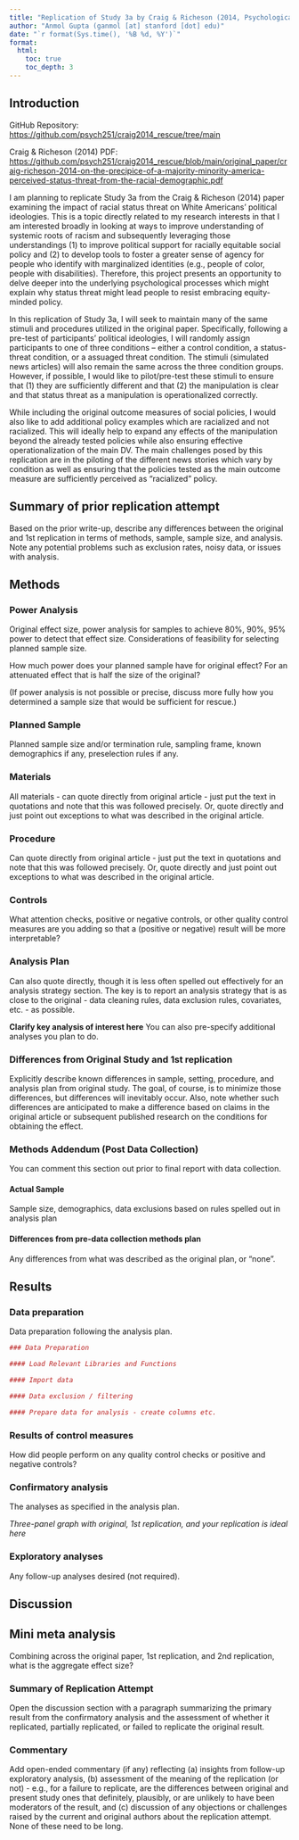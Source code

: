 ```yaml
---
title: "Replication of Study 3a by Craig & Richeson (2014, Psychological Science)"
author: "Anmol Gupta (ganmol [at] stanford [dot] edu)"
date: "`r format(Sys.time(), '%B %d, %Y')`"
format:
  html:
    toc: true
    toc_depth: 3
---
```


<!-- Replication reports should all use this template to standardize reporting across projects.  These reports will be public supplementary materials that accompany the summary report(s) of the aggregate results. -->

## Introduction

GitHub Repository: <https://github.com/psych251/craig2014_rescue/tree/main>

Craig & Richeson (2014) PDF: <https://github.com/psych251/craig2014_rescue/blob/main/original_paper/craig-richeson-2014-on-the-precipice-of-a-majority-minority-america-perceived-status-threat-from-the-racial-demographic.pdf>

I am planning to replicate Study 3a from the Craig & Richeson (2014) paper examining the impact of racial status threat on White Americans' political ideologies. This is a topic directly related to my research interests in that I am interested broadly in looking at ways to improve understanding of systemic roots of racism and subsequently leveraging those understandings (1) to improve political support for racially equitable social policy and (2) to develop tools to foster a greater sense of agency for people who identify with marginalized identities (e.g., people of color, people with disabilities). Therefore, this project presents an opportunity to delve deeper into the underlying psychological processes which might explain why status threat might lead people to resist embracing equity-minded policy.

In this replication of Study 3a, I will seek to maintain many of the same stimuli and procedures utilized in the original paper. Specifically, following a pre-test of participants' political ideologies, I will randomly assign participants to one of three conditions -- either a control condition, a status-threat condition, or a assuaged threat condition. The stimuli (simulated news articles) will also remain the same across the three condition groups. However, if possible, I would like to pilot/pre-test these stimuli to ensure that (1) they are sufficiently different and that (2) the manipulation is clear and that status threat as a manipulation is operationalized correctly.

While including the original outcome measures of social policies, I would also like to add additional policy examples which are racialized and not racialized. This will ideally help to expand any effects of the manipulation beyond the already tested policies while also ensuring effective operationalization of the main DV. The main challenges posed by this replication are in the piloting of the different news stories which vary by condition as well as ensuring that the policies tested as the main outcome measure are sufficiently perceived as "racialized" policy.

## Summary of prior replication attempt

Based on the prior write-up, describe any differences between the original and 1st replication in terms of methods, sample, sample size, and analysis. Note any potential problems such as exclusion rates, noisy data, or issues with analysis.

## Methods

### Power Analysis

Original effect size, power analysis for samples to achieve 80%, 90%, 95% power to detect that effect size. Considerations of feasibility for selecting planned sample size.

How much power does your planned sample have for original effect? For an attenuated effect that is half the size of the original?

(If power analysis is not possible or precise, discuss more fully how you determined a sample size that would be sufficient for rescue.)

### Planned Sample

Planned sample size and/or termination rule, sampling frame, known demographics if any, preselection rules if any.

### Materials

All materials - can quote directly from original article - just put the text in quotations and note that this was followed precisely. Or, quote directly and just point out exceptions to what was described in the original article.

### Procedure

Can quote directly from original article - just put the text in quotations and note that this was followed precisely. Or, quote directly and just point out exceptions to what was described in the original article.

### Controls

What attention checks, positive or negative controls, or other quality control measures are you adding so that a (positive or negative) result will be more interpretable?

### Analysis Plan

Can also quote directly, though it is less often spelled out effectively for an analysis strategy section. The key is to report an analysis strategy that is as close to the original - data cleaning rules, data exclusion rules, covariates, etc. - as possible.

**Clarify key analysis of interest here** You can also pre-specify additional analyses you plan to do.

### Differences from Original Study and 1st replication

Explicitly describe known differences in sample, setting, procedure, and analysis plan from original study. The goal, of course, is to minimize those differences, but differences will inevitably occur. Also, note whether such differences are anticipated to make a difference based on claims in the original article or subsequent published research on the conditions for obtaining the effect.

### Methods Addendum (Post Data Collection)

You can comment this section out prior to final report with data collection.

#### Actual Sample

Sample size, demographics, data exclusions based on rules spelled out in analysis plan

#### Differences from pre-data collection methods plan

Any differences from what was described as the original plan, or "none".

## Results

### Data preparation

Data preparation following the analysis plan.

```r
### Data Preparation

#### Load Relevant Libraries and Functions

#### Import data

#### Data exclusion / filtering

#### Prepare data for analysis - create columns etc.
```

### Results of control measures

How did people perform on any quality control checks or positive and negative controls?

### Confirmatory analysis

The analyses as specified in the analysis plan.

*Three-panel graph with original, 1st replication, and your replication is ideal here*

### Exploratory analyses

Any follow-up analyses desired (not required).

## Discussion

## Mini meta analysis

Combining across the original paper, 1st replication, and 2nd replication, what is the aggregate effect size?

### Summary of Replication Attempt

Open the discussion section with a paragraph summarizing the primary result from the confirmatory analysis and the assessment of whether it replicated, partially replicated, or failed to replicate the original result.

### Commentary

Add open-ended commentary (if any) reflecting (a) insights from follow-up exploratory analysis, (b) assessment of the meaning of the replication (or not) - e.g., for a failure to replicate, are the differences between original and present study ones that definitely, plausibly, or are unlikely to have been moderators of the result, and (c) discussion of any objections or challenges raised by the current and original authors about the replication attempt. None of these need to be long.
